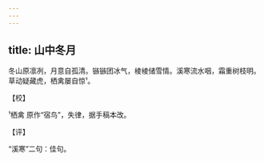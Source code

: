 ```yaml
---
---
---
```

title: 山中冬月
---







冬山原凛冽，月意自孤清。镞镞团冰气，棱棱储雪情。溪寒流水咽，霜重树枝明。草动疑藏虎，栖禽屡自惊¹。

【校】

¹栖禽 原作“宿鸟”，失律，据手稿本改。

【评】

“溪寒”二句：佳句。